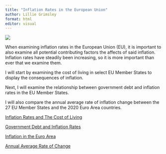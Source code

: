 ```yaml
---
title: "Inflation Rates in the European Union"
author: Lillie Grimsley 
format: html
editor: visual
---
```


![](EU%20MAP.jpeg)

When examining inflation rates in the European Union (EU), it is important to also examine all potential contributing factors the affects of said inflation. Inflation rates have steadily been increasing, so it is more important than ever that we examine them.

I will start by examining the cost of living in select EU Member States to display the consequences of inflation.

Next, I will examine the relationship between government debt and inflation rates in the EU Member States.

I will also compare the annual average rate of inflation change between the 27 EU Member States and the 2020 Euro Area countries.

[Inflation Rates and The Cost of Living](/PAGE1.html)

[Government Debt and Inflation Rates](/PAGE2.html)

[Inflation in the Euro Area](/PAGE3.html)

[Annual Average Rate of Change](/PAGE4.html)
